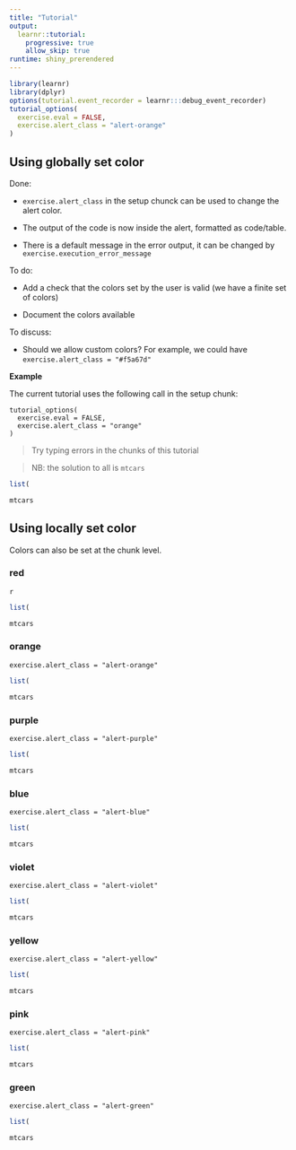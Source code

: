 ```yaml
---
title: "Tutorial"
output: 
  learnr::tutorial:
    progressive: true
    allow_skip: true
runtime: shiny_prerendered
---
```


```r
library(learnr)
library(dplyr)
options(tutorial.event_recorder = learnr:::debug_event_recorder)
tutorial_options(
  exercise.eval = FALSE,
  exercise.alert_class = "alert-orange"
)
```


## Using globally set color

Done: 

+ `exercise.alert_class` in the setup chunck can be used to change the alert color. 

+ The output of the code is now inside the alert, formatted as code/table. 

+ There is a default message in the error output, it can be changed by `exercise.execution_error_message`

To do: 

+ Add a check that the colors set by the user is valid (we have a finite set of colors)

+ Document the colors available

To discuss: 

+ Should we allow custom colors? For example, we could have `exercise.alert_class = "#f5a67d"`

__Example__

The current tutorial uses the following call in the setup chunk:

```
tutorial_options(
  exercise.eval = FALSE,
  exercise.alert_class = "orange"
)
```

> Try typing errors in the chunks of this tutorial

> NB: the solution to all is `mtcars`

```r
list(
```

```r
mtcars
```

## Using locally set color 

Colors can also be set at the chunk level.

### red

```
{r car-red, exercise.alert_class = "alert-red"}
```

```r
list(
```


```r
mtcars
```


### orange

`exercise.alert_class = "alert-orange"`

```r
list(
```


```r
mtcars
```


### purple

`exercise.alert_class = "alert-purple"`

```r
list(
```


```r
mtcars
```

### blue

`exercise.alert_class = "alert-blue"`

```r
list(
```


```r
mtcars
```


### violet

`exercise.alert_class = "alert-violet"`

```r
list(
```


```r
mtcars
```


### yellow

`exercise.alert_class = "alert-yellow"`

```r
list(
```


```r
mtcars
```

### pink

`exercise.alert_class = "alert-pink"`

```r
list(
```


```r
mtcars
```

### green

`exercise.alert_class = "alert-green"`

```r
list(
```


```r
mtcars
```